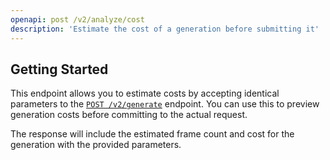 ```yaml
---
openapi: post /v2/analyze/cost
description: 'Estimate the cost of a generation before submitting it'
---
```


## Getting Started

This endpoint allows you to estimate costs by accepting identical parameters to the [`POST /v2/generate`](/api-reference/endpoint/generate/post-generate) endpoint. You can use this to preview generation costs before committing to the actual request.

The response will include the estimated frame count and cost for the generation with the provided parameters.

